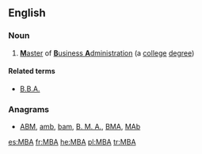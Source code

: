 {{also|Mba|mba|mbà|ḿbà}}
==English==
{{wikipedia|Master of Business Administration}}

===Noun===
{{head|en|noun}}

# [[master|'''M'''aster]] of [[business administration|'''B'''usiness '''A'''dministration]] (a [[college]] [[degree]])

====Related terms====
* [[B.B.A.]]

===Anagrams===
* [[ABM#English|ABM]], [[amb#English|amb]], [[bam#English|bam]], [[B. M. A.#English|B. M. A.]], [[BMA#English|BMA]], [[MAb#English|MAb]]

[[es:MBA]]
[[fr:MBA]]
[[he:MBA]]
[[pl:MBA]]
[[tr:MBA]]